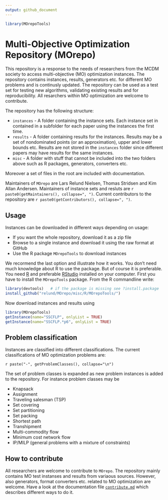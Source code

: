 ```yaml
---
output: github_document
---
```


```r
library(MOrepoTools)
```


# Multi-Objective Optimization Repository (MOrepo)

This repository is a response to the needs of researchers from the MCDM society to access multi-objective (MO) optimization instances. The repository contains instances, results, generators etc. for different MO problems and is continusly updated. The repository can be used as a test set for testing new algorithms, validating existing results and for reproducibility. All resarchers within MO optimization are welcome to contribute. 

The repository has the following structure:

- `instances` - A folder containing the instance sets. Each instance set in contained in a subfolder for each paper using the instances the first time.
- `results` - A folder containing results for the instances. Results may be a set of nondominated points (or an approximation), upper and lower bounds etc. Results are not stored in the `instances` folder since different papers may have results for the same instances.
- `misc` - A folder with stuff that cannot be included into the two folders above such as R packages, generators, converters etc. 

Moreover a set of files in the root are included with documentation. 

Maintainers of `MOrepo` are Lars Relund Nielsen, Thomas Stridsen and Kim Allan Andersen. Maintainers of instance sets and resluts are  `r paste0(getMaintainers(), collapse=", ")`. Current contributors to the repository are `r paste0(getContributors(), collapse=", ")`. 


## Usage

Instances can be downloaded in different ways depending on usage:

   - If you want the whole repository, download it as a zip file
   - Browse to a single instance and download it using the raw format at GitHub
   - Use the R package `MOrepoTools` to download instances
   
We recormend the last option and illustrate how it works. You don't need much knowledge about R to use the package. But of course it is preferable. You need [R](https://www.r-project.org/) and preferable [RStudio](https://www.rstudio.com/) installed on your computer. First you have to install the `MOrepoTools` package. From the R commandline write:

```r
library(devtools)   # if the package is missing see ?install.package 
install_github("relund/MOrepo/misc/R/MOrepoTools/")
```

Now download instances and results using 

```r
library(MOrepoTools)
getInstance(name="SSCFLP", onlyList = TRUE)
getInstance(name="SSCFLP.*p6", onlyList = TRUE)
```


## Problem classification
 
Instances are classified into different classifications. The current classifications of MO optimization problems are:

`r paste("-", getProblemClasses(), collapse="\n")`

The set of problem classes is expanded as new problem instances is added to the repository. For instance problem classes may be 

- Knapsack
- Assignment   
- Traveling salesman (TSP)
- Set covering
- Set partitioning
- Set packing 
- Shortest path
- Transhipment
- Multi-commodity flow
- Minimum cost network flow
- IP/MILP (general problems with a mixture of constraints) 



## How to contribute

All researchers are welcome to contribute to `MOrepo`. The repository mainly contains MO test instanses and results from variaous sources. However, also generators, format converters etc. related to MO optimization are welcome. Have a look at the documentation file [`contribute.md`](contribute.md) which describes different ways to do it. 









<!-- ## Instance format 

 
 - Free MPS format
 - Raw with desc


meta.json content:

prefix: Prefix of the instances (equals folder name) (string)



## Solution format (JSON?)

A file named <instance_name>_sol<number>.json



instance: name of instance (string)
comments: misc comments about the results (string, null)
nDCard: Total number/cardinality of nondominated points (number, null)
suppCard: Number of supported nondominated points (number, null)
extCard: Number of extreme supported nondominated points (number, null)
critType: array of integer, real, null with length as number of criteria (array, null)
points: Array with nondominated points objects 0(array, null)
   
   A point object consists of 
   class: either us (unsupported), se (supported extreme), s (supported - may be extreme or nonextreme), sne (supported nonextreme), null (unknown)
   point: array of numbers
   
 (eller måske pointsClass i stedet for?)
optimal: (true, false, null)






## Validators


R package

- check a contribution
- download a set of test instances
- download solutions and plot
- download citation
- merge ndsets



 

 
 
## Instance numbering


## Biblography










The MCDM society would benefit from a joint multi-objective optimization repository with MOO instances and algorithms. In this talk we will present our ideas about the open-source Multi-Objective Optimization Repository (MOPR) and give an overview over current features and progress. The talk is also open for discussion about feature requests etc.   -->
